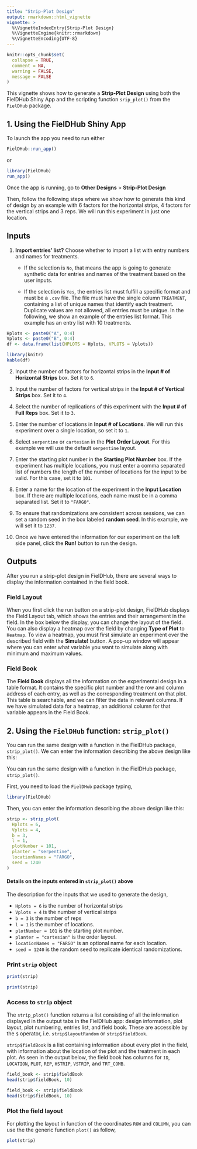 ```yaml
---
title: "Strip-Plot Design"
output: rmarkdown::html_vignette
vignette: >
  %\VignetteIndexEntry{Strip-Plot Design}
  %\VignetteEngine{knitr::rmarkdown}
  %\VignetteEncoding{UTF-8}
---
```


```r
knitr::opts_chunk$set(
  collapse = TRUE,
  comment = NA,
  warning = FALSE, 
  message = FALSE
)
```

This vignette shows how to generate a **Strip-Plot Design** using both the FielDHub Shiny App and the scripting function `srip_plot()` from the `FielDHub` package.

## 1. Using the FielDHub Shiny App

To launch the app you need to run either

```r
FielDHub::run_app()
```

or

```r
library(FielDHub)
run_app()
```

Once the app is running, go to **Other Designs** > **Strip-Plot Design**

Then, follow the following steps where we show how to generate this kind of design by an example with 6 factors for the horizontal strips, 4 factors for the vertical strips and  3 reps. We will run this experiment in just one location.

## Inputs

1. **Import entries' list?** Choose whether to import a list with entry numbers and names for treatments.
    * If the selection is `No`, that means the app is going to generate synthetic data for entries and names of the treatment based on the user inputs.

    * If the selection is `Yes`, the entries list must fulfill a specific format and must be a `.csv` file. The file must have the single column `TREATMENT`, containing a list of unique names that identify each treatment. Duplicate values are not allowed, all entries must be unique. In the following, we show an example of the entries list format. This example has an entry list with 10 treatments. 

```r
Hplots <- paste0("A", 0:4)
Vplots <- paste0("B", 0:4)
df <- data.frame(list(HPLOTS = Hplots, VPLOTS = Vplots)) 
```


```r
library(knitr)
kable(df)
```

2. Input the number of factors for horizontal strips in the **Input # of Horizontal Strips** box. Set it to `6`.

3. Input the number of factors for vertical strips in the **Input # of Vertical Strips** box. Set it to `4`.

3. Select the number of replications of this experiment with the **Input # of Full Reps** box. Set it to `3`.

4. Enter the number of locations in **Input # of Locations**. We will run this experiment over a single location, so set it to `1`.

5. Select `serpentine` or `cartesian` in the **Plot Order Layout**. For this example we will use the default `serpentine` layout.

6. Enter the starting plot number in the **Starting Plot Number** box. If the experiment has multiple locations, you must enter a comma separated list of numbers the length of the number of locations for the input to be valid. For this case, set it to `101`.

7. Enter a name for the location of the experiment in the **Input Location** box. If there are multiple locations, each name must be in a comma separated list. Set it to `"FARGO"`.

8. To ensure that randomizations are consistent across sessions, we can set a random seed in the box labeled **random seed**. In this example, we will set it to `1237`. 

9. Once we have entered the information for our experiment on the left side panel, click the **Run!** button to run the design.  

## Outputs

After you run a strip-plot design in FielDHub, there are several ways to display the information contained in the field book. 

### Field Layout

When you first click the run button on a strip-plot design, FielDHub displays the Field Layout tab, which shows the entries and their arrangement in the field. In the box below the display, you can change the layout of the field. 
You can also display a heatmap over the field by changing **Type of Plot** to `Heatmap`. To view a heatmap, you must first simulate an experiment over the described field with the **Simulate!** button. A pop-up window will appear where you can enter what variable you want to simulate along with minimum and maximum values. 

### Field Book

The **Field Book** displays all the information on the experimental design in a table format. It contains the specific plot number and the row and column address of each entry, as well as the corresponding treatment on that plot. This table is searchable, and we can filter the data in relevant columns. If we have simulated data for a heatmap, an additional column for that variable appears in the Field Book. 

## 2. Using the `FielDHub` function: `strip_plot()`

You can run the same design with a function in the FielDHub package, `strip_plot()`. We can enter the information describing the above design like this:


You can run the same design with a function in the FielDHub package, `strip_plot()`.

First, you need to load the `FielDHub` package typing,

```r
library(FielDHub)
```

Then, you can enter the information describing the above design like this:

```r
strip <- strip_plot(
  Hplots = 6,
  Vplots = 4, 
  b = 3,
  l = 1,  
  plotNumber = 101, 
  planter = "serpentine",
  locationNames = "FARGO",
  seed = 1240
)
```

#### Details on the inputs entered in `strip_plot()` above

The description for the inputs that we used to generate the design,

*   `Hplots = 6` is the number of horizontal strips
*   `Vplots = 4` is the number of vertical strips
*   `b = 3` is the number of reps
*   `l = 1` is the number of locations.
*   `plotNumber = 101` is the starting plot number.
*   `planter = "cartesian"` is the order layout.
*   `locationNames = "FARGO"` is an optional name for each location.
*   `seed = 1240` is the random seed to replicate identical randomizations.

### Print `strip` object

```r
print(strip)
```

```r
print(strip)
```

### Access to `strip` object

The `strip_plot()` function returns a list consisting of all the information displayed in the output tabs in the FielDHub app: design information, plot layout, plot numbering, entries list, and field book. These are accessible by the `$` operator, i.e. `strip$layoutRandom` or `strip$fieldBook`. 

`strip$fieldBook` is a list containing information about every plot in the field, with information about the location of the plot and the treatment in each plot. As seen in the output below, the field book has columns for `ID`, `LOCATION`, `PLOT`, `REP`, `HSTRIP`, `VSTRIP`, and `TRT_COMB`.


```r
field_book <- strip$fieldBook
head(strip$fieldBook, 10)
```

```r
field_book <- strip$fieldBook
head(strip$fieldBook, 10)
```

### Plot the field layout

For plotting the layout in function of the coordinates `ROW` and `COLUMN`, you can use the the generic function `plot()` as follow,

```r
plot(strip)
```

<br>
<br>
